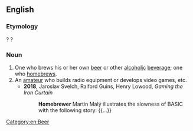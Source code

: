 ==English==

===Etymology===
{{suffix|homebrew|er|lang=en}}? {{compound|home|brewer|lang=en}}?

===Noun===
{{en-noun}}

# One who brews his or her own [[beer]] or other [[alcoholic]] [[beverage]]; one who [[homebrews]].
# An [[amateur]] who builds radio equipment or develops video games, etc.
#* '''2018''', Jaroslav Svelch, ‎Raiford Guins, ‎Henry Lowood, ''Gaming the Iron Curtain''
#*: '''Homebrewer''' Martin Malý illustrates the slowness of BASIC with the following story: {{...}}

[[Category:en:Beer]]